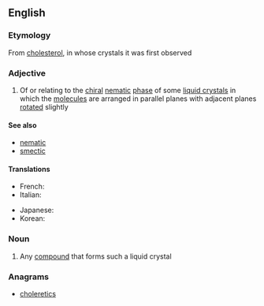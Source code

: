 ==English==

===Etymology===
From [[cholesterol]], in whose crystals it was first observed

===Adjective===
{{en-adj}}

# {{context|physics}} Of or relating to the [[chiral]] [[nematic]] [[phase]] of some [[liquid crystal]]s in which the [[molecule]]s are arranged in parallel planes with adjacent planes [[rotated]] slightly

====See also====
* [[nematic]]
* [[smectic]]

====Translations====
{{trans-top|relating to chiral nematic phase of crystals}}
* French: {{t+|fr|cholestérique}}
* Italian: {{t-|it|colesterico}}
{{trans-mid}}
* Japanese: {{t-|ja|コレステリック|tr=koresuterikku}}
* Korean: {{t-|ko|콜레스테릭|tr=kolleseuterik|sc=Hang}}
{{trans-bottom}}

===Noun===
{{en-noun}}

# Any [[compound]] that forms such a liquid crystal

===Anagrams===
* [[choleretics#English|choleretics]]